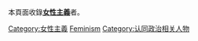 {{Commons category|Feminists}}

{{NoteTA
|G1=Country 
|1=zh-cn:女权主义;zh-tw:女性主義;zh-hk:女權主義;zh-sg:女性主义;
|2=zh-hant:婚後;zh-hans:婚后;
}}
本頁面收錄'''[[女性主義|女性主義]]'''者。

[[Category:女性主義|Category:女性主義]]
[[Category:依政治取向劃分的人物|Feminism]]
[[Category:认同政治相关人物|Category:认同政治相关人物]]